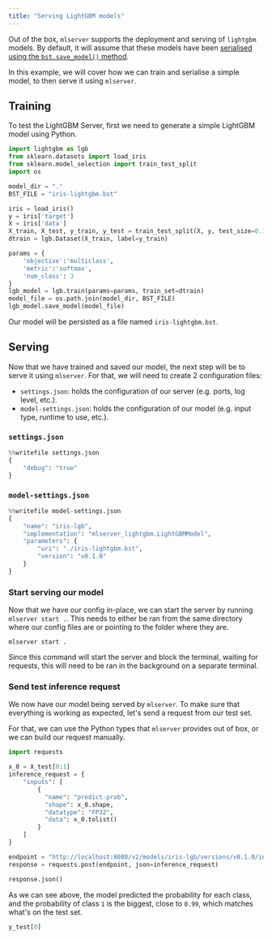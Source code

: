 ```yaml
---
title: "Serving LightGBM models"
---
```


Out of the box, `mlserver` supports the deployment and serving of `lightgbm` models.
By default, it will assume that these models have been [serialised using the `bst.save_model()` method](https://lightgbm.readthedocs.io/en/latest/pythonapi/lightgbm.Booster.html).

In this example, we will cover how we can train and serialise a simple model, to then serve it using `mlserver`.

## Training

To test the LightGBM Server, first we need to generate a simple LightGBM model using Python. 


```python
import lightgbm as lgb
from sklearn.datasets import load_iris
from sklearn.model_selection import train_test_split
import os

model_dir = "."
BST_FILE = "iris-lightgbm.bst"

iris = load_iris()
y = iris['target']
X = iris['data']
X_train, X_test, y_train, y_test = train_test_split(X, y, test_size=0.1)
dtrain = lgb.Dataset(X_train, label=y_train)

params = {
    'objective':'multiclass', 
    'metric':'softmax',
    'num_class': 3
}
lgb_model = lgb.train(params=params, train_set=dtrain)
model_file = os.path.join(model_dir, BST_FILE)
lgb_model.save_model(model_file)
```

Our model will be persisted as a file named `iris-lightgbm.bst`.

## Serving

Now that we have trained and saved our model, the next step will be to serve it using `mlserver`. 
For that, we will need to create 2 configuration files: 

- `settings.json`: holds the configuration of our server (e.g. ports, log level, etc.).
- `model-settings.json`: holds the configuration of our model (e.g. input type, runtime to use, etc.).

### `settings.json`


```python
%%writefile settings.json
{
    "debug": "true"
}
```

### `model-settings.json`


```python
%%writefile model-settings.json
{
    "name": "iris-lgb",
    "implementation": "mlserver_lightgbm.LightGBMModel",
    "parameters": {
        "uri": "./iris-lightgbm.bst",
        "version": "v0.1.0"
    }
}
```

### Start serving our model

Now that we have our config in-place, we can start the server by running `mlserver start .`. This needs to either be ran from the same directory where our config files are or pointing to the folder where they are.

```shell
mlserver start .
```

Since this command will start the server and block the terminal, waiting for requests, this will need to be ran in the background on a separate terminal.

### Send test inference request

We now have our model being served by `mlserver`.
To make sure that everything is working as expected, let's send a request from our test set.

For that, we can use the Python types that `mlserver` provides out of box, or we can build our request manually.


```python
import requests

x_0 = X_test[0:1]
inference_request = {
    "inputs": [
        {
          "name": "predict-prob",
          "shape": x_0.shape,
          "datatype": "FP32",
          "data": x_0.tolist()
        }
    ]
}

endpoint = "http://localhost:8080/v2/models/iris-lgb/versions/v0.1.0/infer"
response = requests.post(endpoint, json=inference_request)

response.json()
```

As we can see above, the model predicted the probability for each class, and the probability of class `1` is the biggest, close to `0.99`, which matches what's on the test set.


```python
y_test[0]
```
